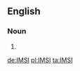 ==English==

===Noun===
{{en-noun}}

# {{acronym of|{{w|International Mobile Subscriber Identity}}|lang=en}}

[[de:IMSI]]
[[pl:IMSI]]
[[ta:IMSI]]